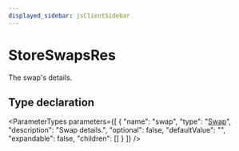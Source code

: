 ```yaml
---
displayed_sidebar: jsClientSidebar
---
```



# StoreSwapsRes

The swap's details.

## Type declaration

<ParameterTypes parameters={[
  {
    "name": "swap",
    "type": "[Swap](../classes/internal.Swap.mdx)",
    "description": "Swap details.",
    "optional": false,
    "defaultValue": "",
    "expandable": false,
    "children": []
  }
]} />
